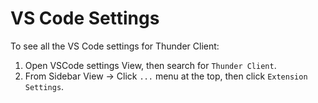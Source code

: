 
# VS Code Settings

To see all the VS Code settings for Thunder Client:

1. Open VSCode settings View, then search for `Thunder Client`.
2. From Sidebar View -> Click `...` menu at the top, then click `Extension Settings`.